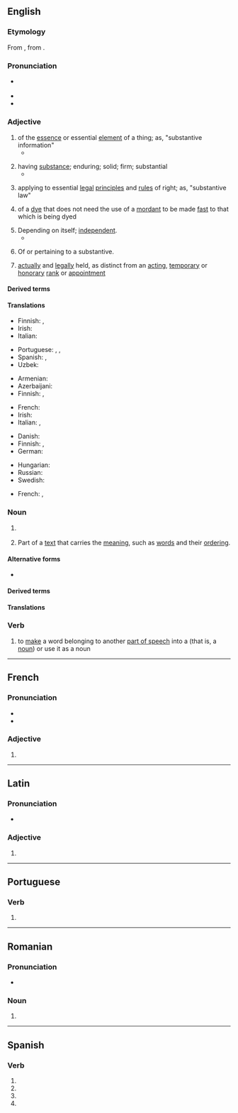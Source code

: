 {{also|Substantive|substantivé}}
==English==

===Etymology===
From {{inh|en|enm|substantif}}, from {{der|en|fro|substantif}}.

===Pronunciation===
* {{a|US}} {{IPA|en|/ˈsʌbstəntɪv/|/səbˈstæntɪv/}}
* {{audio|en|LL-Q1860 (eng)-Vealhurl-substantive.wav|Audio (UK)}}
* {{audio|en|LL-Q1860 (eng)-Vealhurl-substantive2.wav|Audio (UK)}}

===Adjective===
{{en-adj}}

# of the [[essence]] or essential [[element]] of a thing; as, "substantive information"
#* {{quote-journal|en|date=6 October 2012|magazine=The Economist|url=http://www.economist.com/node/21564222|title=The first presidential debate: Back in the centre, back in the game|passage=In one sense the first debate achieved the worst of all worlds: it managed to be technical, even dull, without being '''substantive''' or especially honest.}}
#: {{syn|en|essential|in essence}}
# having [[substance]]; enduring; solid; firm; substantial
#* {{quote-book|en|year=1836|origyear=1829|title=Literary Remains of the Late William Hazlitt|chapter=Definition of wit|page=19|author={{w|William Hazlitt}}|passage=Once more then, strength and magnitude are qualities which impress the imagination in a powerful and '''substantive''' manner;|url=https://books.google.com/books?id=wTbQAAAAMAAJ&pg=PA19}}
#: {{syn|en|meaty|substantial}}
#: {{ant|en|superficial}}
# {{senseid|en|legal rights}}{{lb|en|law}} applying to essential [[legal]] [[principle]]s and [[rule]]s of right; as, "substantive law"
#: {{ant|en|adjective|procedural}}
# {{lb|en|chemistry}} of a [[dye]] that does not need the use of a [[mordant]] to be made [[fast]] to that which is being dyed
#: {{ant|en|adjective}}
# Depending on itself; [[independent]].
#* {{quote-book|en|year=1765|origyear=1627|author={{w|Francis Bacon}}|chapter=New Atlantis|title=The Works of Francis Bacon|page=356|passage=He therefore taking into consideration, how sufficient and '''substantive''' this land was to maintain itself without any aid at all of the foreigner,|url=https://books.google.com/books?id=H3U8VYy7e1YC&pg=PA356}}
# {{lb|en|grammar}} Of or pertaining to a substantive.
#: {{syn|en|substantival}}
# {{lb|en|military|of a rank or appointment}} [[actually]] and [[legally]] held, as distinct from an [[acting]], [[temporary]] or [[honorary]] [[rank]] or [[appointment]]

====Derived terms====
{{der3|en
|substantive law
|substantively
|substantive verb
}}

====Translations====
{{trans-top|of the essence or essential element of a thing}}
* Finnish: {{t+|fi|oleellinen}}, {{t+|fi|olennainen}}
* Irish: {{t|ga|ábhartha}}
* Italian: {{t+|it|essenziale}}
{{trans-mid}}
* Portuguese: {{t+|pt|substantivo}}, {{t+|pt|substancial}}, {{t+|pt|essencial}}
* Spanish: {{t+|es|sustantivo}}, {{t|es|sustancial}}
* Uzbek: {{t+|uz|ot}}
{{trans-bottom}}

{{trans-top|having substance and prompting thought}}
* Armenian: {{t|hy|բովանդակային}}
* Azerbaijani: {{t|az|dolğun}}
* Finnish: {{t+|fi|oleellinen}}, {{t+|fi|olennainen}}
{{trans-mid}}
* French: {{t+|fr|substantif}}
* Irish: {{t|ga|ábhartha}}
* Italian: {{t+|it|sostanziale}}, {{t+|it|concreto}}
{{trans-bottom}}

{{trans-top|law: applying to essential legal principles}}
* Danish: {{t-needed|da}}
* Finnish: {{t+|fi|aineellinen}}, {{t|fi|aineellisoikeudellinen}}
* German: {{t+|de|materiell}}
{{trans-mid}}
* Hungarian: {{t+|hu|érdemi}}
* Russian: {{t+|ru|материа́льный}}
* Swedish: {{t-needed|sv}}
{{trans-bottom}}

{{trans-top|independent}}
{{trans-mid}}
{{trans-bottom}}

{{trans-top|of a dye that does not need the use of a mordant}}
* French: {{t+|fr|direct}}, {{t+|fr|substantif}}
{{trans-mid}}
{{trans-bottom}}

{{trans-see|substantival}}

{{trans-top|military: actually and legally held}}
{{trans-mid}}
{{trans-bottom}}

===Noun===
{{en-noun}}

# {{senseid|en|noun}} {{lb|en|grammar}} {{clipping of|en|noun substantive}} {{defdate|from 16th c.}}
#: {{syn|en|noun|q1=sensu stricto|noun substantive}}
#: {{hyper|en|noun|q1=sensu lato}}
# Part of a [[text]] that carries the [[meaning]], such as [[word]]s and their [[ordering]].
#: {{cot|en|accidental}}

====Alternative forms====
* {{alter|en|subst.||abbreviation used in lexicography and grammar}}

====Derived terms====
{{der3|en
|substantival
|substantivally
|[[substantivise]]/[[substantivize]]
}}

====Translations====
{{trans-see|noun}}

===Verb===
{{en-verb}}

# {{senseid|en|verb}} {{lb|en|grammar|very rare}} to [[make]] a word belonging to another [[part of speech]] into a {{l|en|substantive|id=noun}} (that is, a [[noun]]) or use it as a noun
#: {{syn|en|substantivize|nominalize}}

{{topics|en|Nouns|Parts of speech}}

----

==French==

===Pronunciation===
* {{fr-IPA}}
* {{homophones|fr|substantives}}

===Adjective===
{{head|fr|adjective form}}

# {{feminine singular of|fr|substantif}}

----

==Latin==

===Pronunciation===
* {{la-IPA|substantīve}}

===Adjective===
{{la-adj-form|substantīve}}

# {{inflection of|la|substantīvus||voc|m|s}}

----

==Portuguese==

===Verb===
{{head|pt|verb form}}

# {{pt-verb-form-of|substantivar}}

----

==Romanian==

===Pronunciation===
* {{IPA|ro|[sub.stanˈti.ve]}}

===Noun===
{{head|ro|noun form}}

# {{plural of|ro|substantiv}}

----

==Spanish==

===Verb===
{{head|es|verb form}}

# {{es-verb form of|substantivar|ending=-ar|mood=subjunctive|tense=present|number=s|person=1}}
# {{es-verb form of|substantivar|ending=-ar|mood=subjunctive|tense=present|number=s|person=2|formal=y}}
# {{es-verb form of|substantivar|ending=-ar|mood=subjunctive|tense=present|number=s|person=3}}
# {{es-verb form of|substantivar|ending=-ar|mood=imperative|number=s|person=2|formal=y|sense=affirmative}}